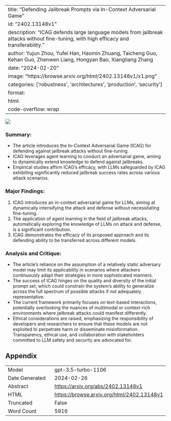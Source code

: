 
---
title: "Defending Jailbreak Prompts via In-Context Adversarial Game"
id: "2402.13148v1"
description: "ICAG defends large language models from jailbreak attacks without fine-tuning, with high efficacy and transferability."
author: Yujun Zhou, Yufei Han, Haomin Zhuang, Taicheng Guo, Kehan Guo, Zhenwen Liang, Hongyan Bao, Xiangliang Zhang
date: "2024-02-20"
image: "https://browse.arxiv.org/html/2402.13148v1/x1.png"
categories: ['robustness', 'architectures', 'production', 'security']
format:
  html:
    code-overflow: wrap
---

![](https://browse.arxiv.org/html/2402.13148v1/x1.png)

### **Summary:**
- The article introduces the In-Context Adversarial Game (ICAG) for defending against jailbreak attacks without fine-tuning.
- ICAG leverages agent learning to conduct an adversarial game, aiming to dynamically extend knowledge to defend against jailbreaks.
- Empirical studies affirm ICAG’s efficacy, with LLMs safeguarded by ICAG exhibiting significantly reduced jailbreak success rates across various attack scenarios.

### **Major Findings:**
1. ICAG introduces an in-context adversarial game for LLMs, aiming at dynamically intensifying the attack and defense without necessitating fine-tuning.
2. The application of agent learning in the field of jailbreak attacks, automatically exploring the knowledge of LLMs on attack and defense, is a significant contribution.
3. ICAG demonstrates the efficacy of its proposed approach and its defending ability to be transferred across different models.

### **Analysis and Critique:**
- The article's reliance on the assumption of a relatively static adversary model may limit its applicability in scenarios where attackers continuously adapt their strategies in more sophisticated manners.
- The success of ICAG hinges on the quality and diversity of the initial prompt set, which could constrain the system’s ability to generalize across the full spectrum of possible attacks if not adequately representative.
- The current framework primarily focuses on text-based interactions, potentially overlooking the nuances of multimodal or context-rich environments where jailbreak attacks could manifest differently.
- Ethical considerations are raised, emphasizing the responsibility of developers and researchers to ensure that these models are not exploited to perpetrate harm or disseminate misinformation. Transparency, ethical use, and collaboration with stakeholders committed to LLM safety and security are advocated for.

## Appendix

|          |          |
|----------|----------|
| Model     | gpt-3.5-turbo-1106       |
| Date Generated     | 2024-02-26       |
| Abstract | [https://arxiv.org/abs/2402.13148v1](https://arxiv.org/abs/2402.13148v1)        |
| HTML     | [https://browse.arxiv.org/html/2402.13148v1](https://browse.arxiv.org/html/2402.13148v1)       |
| Truncated       | False       |
| Word Count       | 5916       |